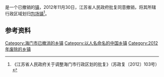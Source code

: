 {{中国乡级行政区|32/06/84/116/000}}

'''{{PAGENAMEBASE}}'''是{{PRC admin/fullname|32/06/84}}一个已撤销的[[行政建制镇|镇]]，2012年11月30日，江苏省人民政府批复同意撤销{{PAGENAMEBASE}}，将其所辖行政区域划归[[包场镇|包场镇]]<ref>《江苏省人民政府关于调整海门市行政区划的批复》（苏政复〔2012〕103号）</ref>。

== 参考资料 ==
{{reflist}}

{{江苏行政区划小作品}}
[[Category:海门市已撤消的乡镇|Category:海门市已撤消的乡镇]]
[[Category:以人名命名的中国乡镇|Category:以人名命名的中国乡镇]]
[[Category:2012年废除的乡镇|Category:2012年废除的乡镇]]